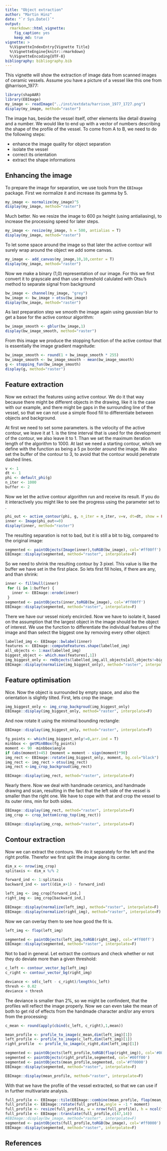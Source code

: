 ```yaml
---
title: "Object extraction"
author: "Martin Hinz"
date: "`r Sys.Date()`"
output:
  rmarkdown::html_vignette:
    fig_caption: yes
    keep_md: true
vignette: >
  %\VignetteIndexEntry{Vignette Title}
  %\VignetteEngine{knitr::rmarkdown}
  %\VignetteEncoding{UTF-8}
bibliography: bibliography.bib
---
```


This vignette will show the extraction of image data from scanned images of ceramic vessels. Assume you have a picture of a vessel like this one from @harrison_1977:

```r
library(shapAAR)
library(EBImage)
my_image <- readImage("../inst/extdata/harrison_1977_1727.png")
display(my_image, method="raster")
```

The image has, beside the vessel itself, other elements like detail drawing and a number. We would like to end up with a vector of numbers describing the shape of the profile of the vessel. To come from A to B, we need to do the following steps:

* enhance the image quality for object separation
* isolate the vessel
* correct its orientation
* extract the shape informations

## Enhancing the image

To prepare the image for separation, we use tools from the `EBImage` package. First we normalize it and increase its gamma by 5.

```r
my_image <- normalize(my_image)^5
display(my_image, method="raster")
```

Much better. No we resize the image to 600 px height (using antialiasing), to increase the processing speed for later steps.

```r
my_image <- resize(my_image, h = 500, antialias = T)
display(my_image, method="raster")
```

To let some space around the image so that later the active contour will surely wrap around the object we add some canvas.
```r
my_image <- add_canvas(my_image,10,10,center = T)
display(my_image, method="raster")
```

Now we make a binary (1,0) representation of our image. For this we first convert it to grayscale and than use a threshold calulated with Otsu's method to separate signal from background

```r
bw_image <- channel(my_image, "grey")
bw_image <- bw_image > otsu(bw_image)
display(bw_image, method="raster")
```

As last preparation step we smooth the image again using gaussian blur to get a base for the active contour algorithm:

```r
bw_image_smooth <- gblur(bw_image,1)
display(bw_image_smooth, method="raster")
```

From this image we produce the stopping function of the active contour that is essentially the image gradient magnitude:

```r
bw_image_smooth <- round(1 + bw_image_smooth * 255)
bw_image_smooth <- bw_image_smooth - mean(bw_image_smooth)
g <- stopping_fun(bw_image_smooth)
display(g, method="raster")
```

## Feature extraction

Now we extract the features using active contour. We do it that way because there might be different objects in the drawing, like it is the case with our example, and there might be gaps in the surrounding line of the vessel, so that we can not use a simple flood fill to differentiate between objects and background.

At first we need to set some parameters. \code{v} is the velocity of the active contour, we leave it at 1. \code{dt} is the time interval that is used for the development of the contour, we also leave it to 1. Than we set the maximum iteration length of the algorithm \code{n_iter} to 1000. At last we need a starting contour, which we define with the function \code{default_phi} as being a 5 px border around the image. We also set the buffer of the contour to 3, to avoid that the contour would penetrate dashed lines.

```r
v <- 1
dt <- 1
phi <- default_phi(g)
n_iter <- 1000
buffer <- 2
```

Now we let the active contour algorithm run and receive its result. If you do it interactively you might like to see the progress using the parameter \code{show} set to \code{TRUE}. 

```r
phi_out <- active_contour(phi, g, n_iter = n_iter, v=v, dt=dt, show = FALSE, buffer = buffer)
inner <- Image(phi_out<=0)
display(inner, method="raster")
```

The resulting separation is not to bad, but it is still a bit to big, compared to the original image:

```r
segmented <- paintObjects(Image(inner),toRGB(bw_image), col='#ff00ff')
EBImage::display(segmented, method="raster", interpolate=F)
```

So we need to shrink the resulting contour by 3 pixel. This value is like the buffer we have set in the first place. So lets first fill holes, if there are any, and than shrink:

```r
inner <- fillHull(inner)
 for (i in 1:buffer) {
   inner <- EBImage::erode(inner)
 }
segmented <- paintObjects(inner,toRGB(bw_image), col='#ff00ff')
EBImage::display(segmented, method="raster", interpolate=F)
```

There we have our vessel nicely encircled. Now we have to isolate it, based on the assumption that the largest object in the image should be the object of interest. We use the \code{EBImage} function \code{bwlabel} to differentiate the individual features of the image and than select the biggest one by removing every other object:

```r
labelled_img <- EBImage::bwlabel(inner)
features <- EBImage::computeFeatures.shape(labelled_img)
all_objects <- 1:max(labelled_img)
biggest_object <- which.max(features[,1])
img_biggest_only <- rmObjects(labelled_img,all_objects[all_objects!=biggest_object])
EBImage::display(normalize(img_biggest_only), method="raster", interpolate=F)
```

## Feature optimisation

Nice. Now the object is surrounded by empty space, and also the orientation is slightly tilted. First, lets crop the image:

```r
img_biggest_only <- img_crop_backgroud(img_biggest_only)
EBImage::display(img_biggest_only, method="raster", interpolate=F)
```

And now rotate it using the minimal bounding rectangle:

```r
EBImage::display(img_biggest_only, method="raster", interpolate=F)

fg_points <- which(img_biggest_only!=0,arr.ind = T)
minbbox <- getMinBBox(fg_points)
moment <- 90 -minbbox$angle
if (abs(moment)>45) {moment = moment - sign(moment)*90}
img_rect <- EBImage::rotate(img_biggest_only, moment, bg.col="black")
img_rect <- img_rect > otsu(img_rect)
img_rect <-img_crop_backgroud(img_rect)

EBImage::display(img_rect, method="raster", interpolate=F)
```

Nearly there. Now we deal with handmade ceramics, and handmade drawing and scan, resulting in the fact that the left side of the vessel is smaller than the right one. We have to cope with that and crop the vessel to its outer rims, min for both sides.

```r
EBImage::display(img_rect, method="raster", interpolate=F)
img_crop <- crop_bottom(crop_top(img_rect))

EBImage::display(img_crop, method="raster", interpolate=F)
```

## Contour extraction

Now we can extract the contours. We do it separately for the left and the right profile. Therefor we first split the image along its center.

```r
dim_x <- nrow(img_crop)
splitaxis <- dim_x %/% 2

forward_ind <- 1:splitaxis
backward_ind <- sort((dim_x+1) - forward_ind)

left_img <- img_crop[forward_ind,]
right_img <- img_crop[backward_ind,]

EBImage::display(normalize(left_img), method="raster", interpolate=F)
EBImage::display(normalize(right_img), method="raster", interpolate=F)
```

Now we can overlay them to see how good the fit is.

```r
left_img <- flop(left_img)

segmented <- paintObjects(left_img,toRGB(right_img), col='#ff00ff')
EBImage::display(segmented, method="raster", interpolate=F)
```

Not to bad in general. Let extract the contours and check whether or not they do deviate more than a given threshold:

```r
c_left <- contour_vector_bg(left_img)
c_right <- contour_vector_bg(right_img)

deviance <- sd(c_left - c_right)/length(c_left)
thresh <- 0.02
deviance < thresh
```

The deviance is smaller than 2%, so we might be confindent, that the profiles will reflect the image properly. Now we can even take the mean of both to get rid of effects from the handmade character and/or any errors from the processing:

```r
c_mean <- round(apply(cbind(c_left, c_right),1,mean))

mean_profile <- profile_to_image(c_mean,dim(left_img)[1])
left_profile <- profile_to_image(c_left,dim(left_img)[1])
right_profile  <- profile_to_image(c_right,dim(left_img)[1])

segmented <- paintObjects(left_profile,toRGB(flop(right_img)), col='#0000ff')
segmented <- paintObjects(right_profile,segmented, col='#00ff00')
segmented <- paintObjects(mean_profile,segmented, col='#ff0000')
EBImage::display(segmented, method="raster", interpolate=F)

EBImage::display(mean_profile, method="raster", interpolate=F)
```

With that we have the profile of the vessel extracted, so that we can use if in further multivariate analysis.

```r
full_profile <- EBImage::tile(EBImage::combine(mean_profile, flop(mean_profile)), nx=2, lwd=0)
full_profile <- EBImage::rotate(full_profile,angle = -1 * moment)
full_profile <- resize(full_profile, w = nrow(full_profile), h = ncol(full_profile), output.dim = dim(bw_image))
full_profile <- EBImage::translate(full_profile,c(47,14))
#EBImage::display(bw_image, method="raster", interpolate=F)
segmented <- paintObjects(full_profile,toRGB(bw_image), col='#ff0000')
EBImage::display(segmented, method="raster", interpolate=F)

```

## References